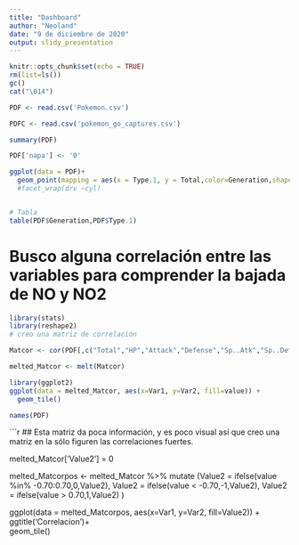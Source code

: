 ```yaml
---
title: "Dashboard"
author: "Neoland"
date: "9 de diciembre de 2020"
output: slidy_presentation
---
```


```r
knitr::opts_chunk$set(echo = TRUE)
rm(list=ls())
gc()
cat("\014")
```


```r

PDF <- read.csv('Pokemon.csv')

PDFC <- read.csv('pokemon_go_captures.csv')

summary(PDF)

PDF['napa'] <- '0'

ggplot(data = PDF)+
  geom_point(mapping = aes(x = Type.1, y = Total,color=Generation,shape=Type.2))+facet_grid(Generation~napa)
  #facet_wrap(drv ~cyl)



```
```r
# Tabla 
table(PDF$Generation,PDF$Type.1)
```
# Busco alguna correlación entre las variables para comprender la bajada de NO y NO2

```r
library(stats)
library(reshape2)
# creo una matriz de correlación

Matcor <- cor(PDF[,c("Total","HP","Attack","Defense","Sp..Atk","Sp..Def","Speed","Generation")])

melted_Matcor <- melt(Matcor)

library(ggplot2)
ggplot(data = melted_Matcor, aes(x=Var1, y=Var2, fill=value)) + 
  geom_tile()
```

```r
names(PDF)
```





```r
## Esta matriz da poca información, y es poco visual así que creo una matriz en la sólo figuren las correlaciones fuertes.


melted_Matcor['Value2'] = 0

melted_Matcorpos <- melted_Matcor %>% mutate (Value2 = ifelse(value %in% -0.70:0.70,0,Value2),
                                              Value2 = ifelse(value < -0.70,-1,Value2),
                                              Value2 = ifelse(value > 0.70,1,Value2)
                                              )


ggplot(data = melted_Matcorpos, aes(x=Var1, y=Var2, fill=Value2)) + 
ggtitle('Correlacion')+    
  geom_tile()


